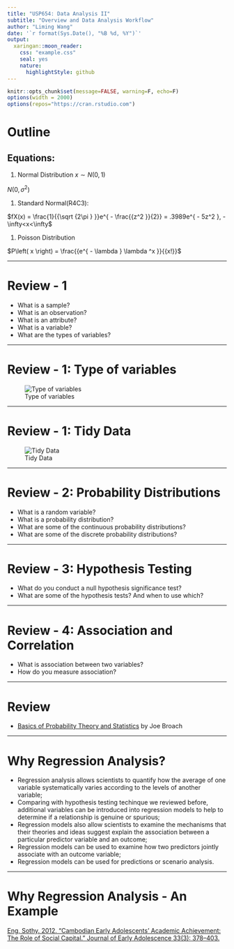 ```yaml
---
title: "USP654: Data Analysis II"
subtitle: "Overview and Data Analysis Workflow"
author: "Liming Wang"
date: '`r format(Sys.Date(), "%B %d, %Y")`'
output:
  xaringan::moon_reader:
    css: "example.css"
    seal: yes
    nature:
      highlightStyle: github
---
```


```r
knitr::opts_chunk$set(message=FALSE, warning=F, echo=F)
options(width = 2000)
options(repos="https://cran.rstudio.com")
```

# Outline

## Equations:

1. Normal Distribution $x\sim N(0,1)$

  $N\left(0,\sigma ^{2}\right)$
    
1. Standard Normal(R4C3):

  $fX(x) = \frac{1}{{\sqrt {2\pi } }}e^{ - \frac{{z^2 }}{2}} = .3989e^{ - 5z^2 }, -\infty<x<\infty$

1. Poisson Distribution

  $P\left( x \right) = \frac{{e^{ - \lambda } \lambda ^x }}{{x!}}$


---

# Review - 1

- What is a sample?
- What is an observation?
- What is an attribute?
- What is a variable?
- What are the types of variables?

---

# Review - 1: Type of variables

![Type of variables](img/type-of-variables.png)

---

# Review - 1: Tidy Data

![Tidy Data](http://r4ds.had.co.nz/images/tidy-1.png)

---

# Review - 2: Probability Distributions
- What is a random variable?
- What is a probability distribution?
- What are some of the continuous probability distributions?
- What are some of the discrete probability distributions?

---

# Review - 3: Hypothesis Testing
- What do you conduct a null hypothesis significance test?
- What are some of the hypothesis tests? And when to use which?

---

# Review - 4: Association and Correlation
- What is association between two variables?
- How do you measure association?

---

# Review

- [Basics of Probability Theory and Statistics](https://docs.google.com/document/d/1RqDnWoiCkM-zOUY9i79Rmkg8MvZOek6zcTzHckDP9YU/edit) by Joe Broach

---

# Why Regression Analysis?

- Regression analysis allows scientists to quantify how the average of one variable systematically varies according to the levels of another variable;
- Comparing with hypothesis testing techinque we reviewed before, additional variables can be introduced into regression models to help to determine if a relationship is genuine or spurious;
- Regression models also allow scientists to examine the mechanisms that their theories and ideas suggest explain the association between a particular predictor variable and an outcome;
- Regression models can be used to examine how two predictors jointly associate with an outcome variable;
- Regression models can be used for predictions or scenario analysis.

---

# Why Regression Analysis - An Example

[Eng, Sothy. 2012. “Cambodian Early Adolescents’ Academic Achievement: The Role of Social Capital.” Journal of Early Adolescence 33(3): 378–403.](http://journals.sagepub.com/doi/pdf/10.1177/0272431612441069)
